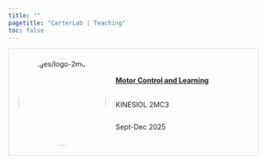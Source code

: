 ```yaml
---
title: ""
pagetitle: "CarterLab | Teaching"
toc: false
---
```


<style>
.course-listing {
  display: flex;
  align-items: center;
  padding: 20px; 
  border: 1px solid #ddd;
  margin-bottom: 20px;
}

.course-img {
  margin-right: 20px;
  width: 175px;
  height: 175px;
  border-radius: 50%;
  object-fit: cover;
}

.course-info {
  display: flex;
  flex-direction: column;
}
</style>


<div class="course-listing">
  <img src="images/logo-2mc3.png" alt="images/logo-2mc3.png" class="course-img">
  <div class="course-info">
  <h4> [Motor Control and Learning](https://carterjmike.github.io/kinesiol-2mc3/) </h4>
  <p> KINESIOL 2MC3 </p>
  <p> Sept-Dec 2025 </p>
  </div>
</div>
